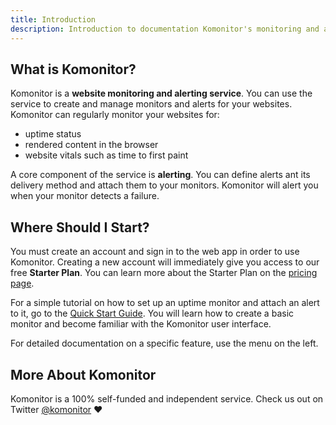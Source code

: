 ```yaml
---
title: Introduction
description: Introduction to documentation Komonitor's monitoring and alerting service. Get started setting up monitors and alerting channels for your websites and APIs.
---
```


## What is Komonitor?

Komonitor is a **website monitoring and alerting service**. You can use the service to create and manage monitors and alerts for your websites.
Komonitor can regularly monitor your websites for:

- uptime status
- rendered content in the browser
- website vitals such as time to first paint

A core component of the service is **alerting**. You can define alerts ant its delivery method and attach them to your monitors. Komonitor will alert you when your
monitor detects a failure.

## Where Should I Start?

You must create an account and sign in to the web app in order to use Komonitor. Creating a new account will immediately give you access to our free **Starter Plan**.
You can learn more about the Starter Plan on the [pricing page](/pricing).

For a simple tutorial on how to set up an uptime monitor and attach an alert to it, go to the [Quick Start Guide](/docs/getting-started/quick-start). You will
learn how to create a basic monitor and become familiar with the Komonitor user interface.

For detailed documentation on a specific feature, use the menu on the left.

## More About Komonitor

Komonitor is a 100% self-funded and independent service. Check us out on Twitter [@komonitor](https://twitter.com/komonitor) ❤️
